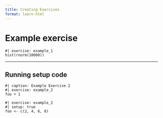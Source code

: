 ```yaml
---
title: Creating Exercises
format: learn-html
---
```


# Example exercise

```webr
#| exercise: example_1
hist(rnorm(10000))
```



---

## Running setup code



```webr
#| caption: Example Exercise 2
#| exercise: example_2
foo + 1
```


```webr
#| exercise: example_2
#| setup: true
foo <- c(2, 4, 6, 8)
```

